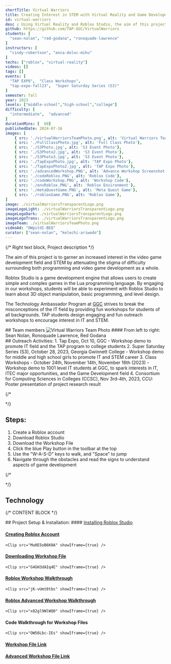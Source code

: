 ```yaml
---
shortTitle: Virtual Warriors
title: Creating Interest in STEM with Virtual Reality and Game Development
id: virtual-warriors
desc : Using Virtual Reality and Roblox Studio, the aim of this project is to garner an increased interest in the video game development field and STEM by attenuating the stigma of difficulty surrounding both programming and video game development as a whole.
github: https://github.com/TAP-GGC/VirtualWarriors
students: [
  "sean-nolan", "red-godana", "ronoquade-lawrence"
]
instructors: [
  "cindy-robertson", "anca-doloc-mihu"
] 
techs: ["roblox", "virtual-reality"]
videos: []
tags: []
events: [
  "TAP EXPO",  "Class Workshops",
  "tap-expo-fall23",  "Super Saturday Series (S3)"
]
semester: fall
year: 2023
levels: ["middle-school","high-school","college"] 
difficulty: [
  "intermediate",  "advanced"
] 
durationMins: [  60]
publishedDate: 2024-07-16
images: [
    { src: './virtualWarriorsTeamPhoto.png', alt: 'Virtual Warriors Team Photo'},
    { src: './FullClassPhoto.jpg', alt: 'Full Class Photo'},
    { src: './S3Photo.jpg', alt: 'S3 Event Photo'},
    { src: './S3Photo2.jpg', alt: 'S3 Event Photo'},
    { src: './S3Photo3.jpg', alt: 'S3 Event Photo'},
    { src: './TapExpoPhoto.jpg', alt: 'TAP Expo Photo'},
    { src: './TapExpoPhoto2.jpg', alt: 'TAP Expo Photo'},
    { src: './advancedWorkshop.PNG', alt: 'Advance Workshop Screenshot'},
    { src: './codeRoblox.PNG', alt: 'Roblox Code'},
    { src: './codeWorkshop.PNG', alt: 'Workshop Code'},
    { src: './envRoblox.PNG', alt: 'Roblox Environment'},
    { src: './metaQuestGame.PNG', alt: 'Meta Quest Game'},
    { src: './robloxGame.PNG', alt: 'Roblox Game'},
]
image: ./virtualWarriorsTransparentLogo.png
imageLogoLight: ./virtualWarriorsTransparentLogo.png
imageLogoDark: ./virtualWarriorsTransparentLogo.png
imageLogoTrans: ./virtualWarriorsTransparentLogo.png
imageTeam: ./virtualWarriorsTeamPhoto.png
videoAd: "OWpitdI-BEQ"
curator: ["sean-nolan", "kelechi-ariwodo"]
---
```




{/* Right text block, Project description */}	

The aim of this project is to garner an increased interest in the video game development field and STEM by attenuating the stigma of difficulty surrounding both programming and video game development as a whole.

Roblox Studio is a game development engine that allows users to create simple and complex games in the Lua programming language. By engaging in our workshops, students will be able to experiment with Roblox Studio to learn about 3D object manipulation, basic programming, and level design.

The Technology Ambassador Program at [GGC](http://www.ggc.edu/tap) strives to break the misconceptions of the IT field by providing fun workshops for students of all backgrounds. TAP students design engaging and fun outreach workshops to encourage interest in IT and STEM.


<div class="prj-txt">
## Team members
<Image src={virtualWarriorsTeamPhoto} alt="Virtual Warriors Team Photo" />
#### From left to right: Sean Nolan, Ronoquade Lawrence, Red Godana
<br />
</div>

<div class="prj-list">
## Outreach Activities:
1. Tap Expo, Oct 10, GGC - Workshop demo to promote IT field and the TAP program to college students
2. Super Saturday Series (S3), October 28, 2023, Georgia Gwinnett College - Workshop demo for middle and high school girls to promote IT and STEM career
3. Class Workshops - October 24th, November 14th, November 16th (2023) - Workshop demo to 1001 level IT students at GGC, to spark interests in IT, ITEC major opportunities, and the Game Development field
4. Consortium for Computing Sciences in Colleges (CCSC), Nov 3rd-4th, 2023, CCU: Poster presentation of project research result
</div>



{/* <div class="flex flex-row flex-wrap"> */}

<div class="prj-list">

## Steps:

1. Create a Roblox account
2. Download Roblox Studio
3. Download the Workshop File
4. Click the blue Play button in the toolbar at the top
5. Use the "W-A-S-D" keys to walk, and "Space" to jump
6. Navigate through the obstacles and read the signs to understand aspects of game development

</div>

{/* </div> */}




## Technology
<div class='gallery-list'>
<Logo src= {metaQuest2.src} alt="Meta Quest 2" link="https://www.meta.com/quest/products/quest-2/" />
<Logo src= {robloxStudioImage.src} alt="Roblox Studio" link="https://create.roblox.com"/>
</div>

{/* CONTENT BLOCK */}
<div>
## Project Setup & Installation:
  #### <a href="https://github.com/TAP-GGC/VirtualWarriors/blob/main/media/Installing%20Roblox%20Studio.pdf" target="_blank" rel="noopener noreferrer">Installing Roblox Studio</a>
    <Clip src="V6Xhoc1E3XA" showIframe={true} />
  
  #### <a href="https://github.com/TAP-GGC/VirtualWarriors/blob/main/media/Creating%20Roblox%20Account.pdf" target="_blank" rel="noopener noreferrer">Creating Roblox Account</a>
    <Clip src="Mu0E5oB6K0A" showIframe={true} />
  
  #### <a href="https://github.com/TAP-GGC/VirtualWarriors/blob/main/media/Downloading%20Workshop%20File.pdf" target="_blank" rel="noopener noreferrer">Downloading Workshop File</a>
    <Clip src="G4GH3dAIq4E" showIframe={true} />

  #### <a href="https://github.com/TAP-GGC/VirtualWarriors/blob/main/media/Roblox%20Workshop%20Walkthrough.pdf" target="_blank" rel="noopener noreferrer">Roblox Workshop Walkthrough</a>
    <Clip src="jK-vUmt0tbs" showIframe={true} />

  #### <a href="https://github.com/TAP-GGC/VirtualWarriors/blob/main/media/TapAdvancedWorkshopWalkthroughPDF.pdf" target="_blank" rel="noopener noreferrer">Roblox Advanced Workshop Walkthrough</a>
    <Clip src="x82gl9WlWQ0" showIframe={true} />

  #### Code Walkthrough for Workshop Files
    <Clip src="OW56Lbc-IEs" showIframe={true} />
  
  #### <a href="https://github.com/TAP-GGC/VirtualWarriors/blob/main/code/TAP%20Roblox%20Workshop%20File.rbxl" target="_blank" rel="noopener noreferrer">Workshop File Link</a>
  #### <a href="https://github.com/TAP-GGC/VirtualWarriors/blob/main/code/TAP%20Advanced%20Workshop.rbxl" target="_blank" rel="noopener noreferrer">Advanced Workshop File Link</a>


</div>
